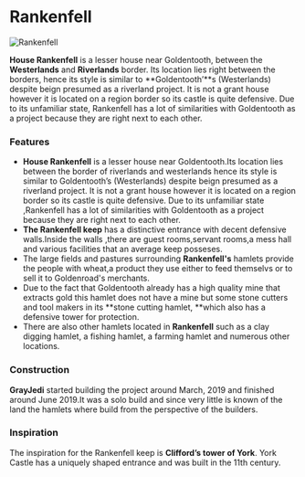 

# Rankenfell

<Image
  src="https://cdn.sanity.io/images/1as7cn02/production/f5f61797cd538c911c36ba8bc6740629e186beda-1920x1017.png?w=976&h=350&fit=crop&crop=center&auto=format"
  alt="Rankenfell"
  width={976}
  height={350}
/>

<ProjectDetails
  floatRight
  region="Riverlands"
  house="House Rankenfell"
  type="Castle"
  status="Abandoned"
  warp="/warp rankenfell"
  projectLead="GreyJedi"
  dateStarted="May 26, 2019"
  dateCompleted="Invalid Date"
/>

**House Rankenfell** is a lesser house near Goldentooth, between the **Westerlands** and **Riverlands** border. Its location lies right between the borders, hence its style is similar to **Goldentooth’**s (Westerlands) despite beign presumed as a riverland project. It is not a grant house however it is located on a region border so its castle is quite defensive. Due to its unfamiliar state, Rankenfell has a lot of similarities with Goldentooth as a project because they are right next to each other.

### **Features**

- **House Rankenfell** is a lesser house near Goldentooth.Its location lies between the border of riverlands and westerlands hence its style is similar to Goldentooth’s (Westerlands) despite beign presumed as a riverland project. It is not a grant house however it is located on a region border so its castle is quite defensive. Due to its unfamiliar state ,Rankenfell has a lot of similarities with Goldentooth as a project because they are right next to each other.
- **The Rankenfell keep** has a distinctive entrance with decent defensive walls.Inside the walls ,there are guest rooms,servant rooms,a mess hall and various facilities that an average keep posseses.
- The large fields and pastures surrounding **Rankenfell's** hamlets provide the people with wheat,a product they use either to feed themselvs or to sell it to Goldenroad's merchants.
- Due to the fact that Goldentooth already has a high quality mine that extracts gold this hamlet does not have a mine but some stone cutters and tool makers in its **stone cutting hamlet, **which also has a defensive tower for protection.
- There are also other hamlets located in **Rankenfell** such as a clay digging hamlet, a fishing hamlet, a farming hamlet and numerous other locations.

### **Construction**

**GrayJedi** started building the project around March, 2019 and finished around June 2019.It was a solo build and since very little is known of the land the hamlets where build from the perspective of the builders.

### **Inspiration**

The inspiration for the Rankenfell keep is **Clifford’s tower of York**. York Castle has a uniquely shaped entrance and was built in the 11th century.
